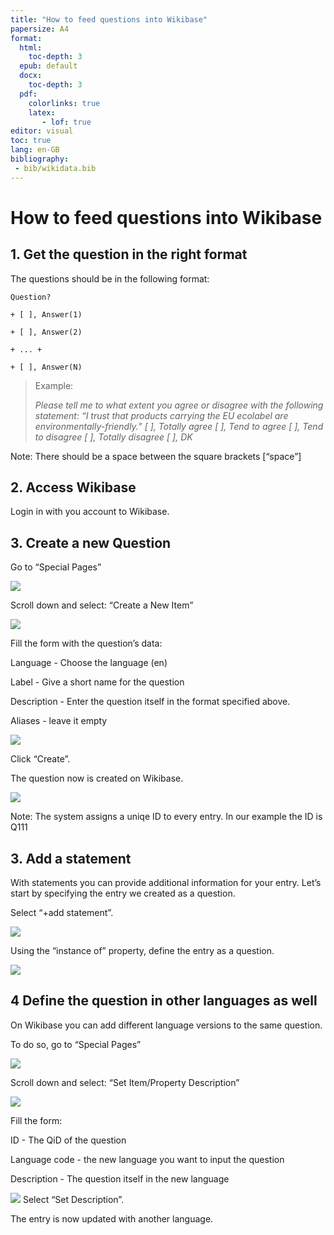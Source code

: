 ```yaml
---
title: "How to feed questions into Wikibase"
papersize: A4
format:
  html: 
    toc-depth: 3
  epub: default
  docx: 
    toc-depth: 3
  pdf:
    colorlinks: true
    latex: 
       - lof: true
editor: visual
toc: true
lang: en-GB
bibliography: 
 - bib/wikidata.bib
---
```


# How to feed questions into Wikibase

## 1. Get the question in the right format

The questions should be in the following format:

`Question?`

`+ [ ], Answer(1)`

`+ [ ], Answer(2)`

`+ ... +`

`+ [ ], Answer(N)`

> Example:
>
> *Please tell me to what extent you agree or disagree with the following statement: “I trust that products carrying the EU ecolabel are environmentally-friendly.” \[ \], Totally agree \[ \], Tend to agree \[ \], Tend to disagree \[ \], Totally disagree \[ \], DK*

::: callout-note
Note: There should be a space between the square brackets \["space"\]
:::

## 2. Access Wikibase

Login in with you account to Wikibase.

## 3. Create a new Question

Go to "Special Pages"

![](png/question_to_wikibase/wikidata_specialPages_2x1.png){fig-align="center"}

Scroll down and select: "Create a New Item"

![](png/question_to_wikibase/wikibase_addNewItem_2x1.png){fig-align="center"}

Fill the form with the question's data:

Language - Choose the language (en)

Label - Give a short name for the question

Description - Enter the question itself in the format specified above.

Aliases - leave it empty

![](png/question_to_wikibase/wikibase_createNewItem_2x1.png){fig-align="center"}

Click "Create".

The question now is created on Wikibase.

![](png/question_to_wikibase/example_question_2x1.png){fig-align="center"}

::: callout-note
Note: The system assigns a uniqe ID to every entry. In our example the ID is Q111
:::

## 3. Add a statement

With statements you can provide additional information for your entry. Let's start by specifying the entry we created as a question.

Select "+add statement".

![](png/question_to_wikibase/addStatement_2x1.png){fig-align="center"}

Using the "instance of" property, define the entry as a question.

![](png/question_to_wikibase/statement_property_and_class_2x1.png){fig-align="center"}

## 4 Define the question in other languages as well

On Wikibase you can add different language versions to the same question.

To do so, go to "Special Pages"

![](png/question_to_wikibase/wikidata_specialPages_2x1.png){fig-align="center"}

Scroll down and select: "Set Item/Property Description"

![](png/question_to_wikibase/SpecialPages_Set_ItemProperty_Description_2x1.png){fig-align="center"}

Fill the form:

ID - The QiD of the question

Language code - the new language you want to input the question

Description - The question itself in the new language

![](png/question_to_wikibase/Set_IetmProperty_Description_2x1.png){fig-align="center"} Select "Set Description".

The entry is now updated with another language.
